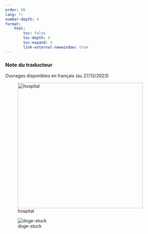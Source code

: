 ```yaml
---
order: 00
lang: fr
number-depth: 4
format:
    html:
        toc: false
        toc-depth: 4
        toc-expand: 4
        link-external-newwindow: true
---
```


::: {.callout-note appearance="simple"}
### Note du traducteur
Ouvrages disponibles en français (au 27/12/2023)
:::

![hospital](../_static/images/hospital.png){width=400px align=center}

![doge-stuck](../_static/images/doge-stuck.jpg){align=center fig-alt="Doge, our vacuum cleaner, got stuck. As an explanation for the accident, Doge told us that it needs to be on an even surface."}